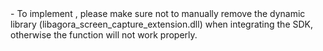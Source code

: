 <PlatformWrapper platform="windows">
- To implement <Vg k="SCR_SHR" />, please make sure not to manually remove the <Vg k="SCR_SHR" /> dynamic library (libagora_screen_capture_extension.dll) when integrating the SDK, otherwise the function will not work properly.
</PlatformWrapper>